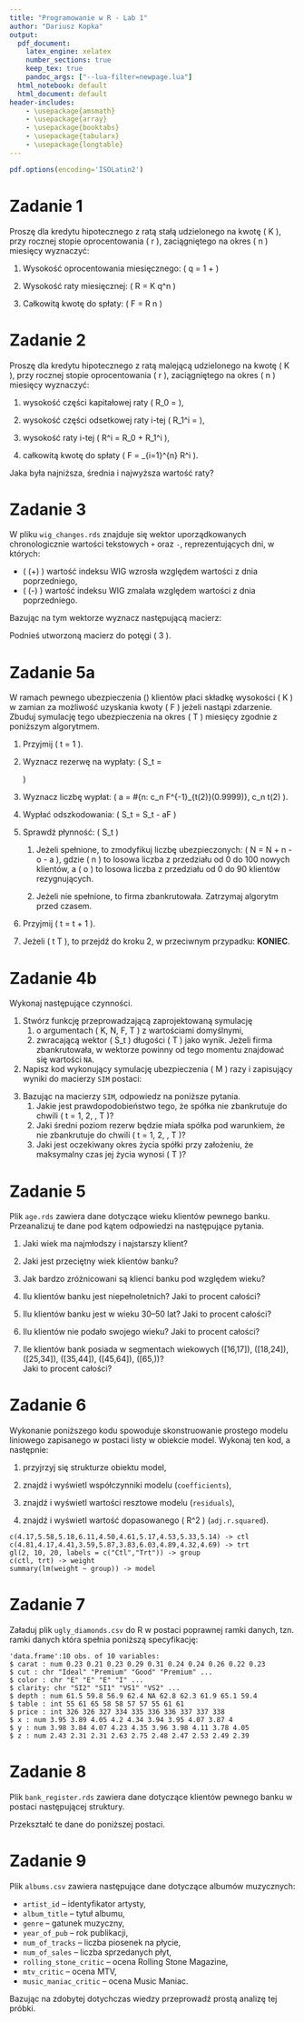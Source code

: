 ```yaml
---
title: "Programowanie w R - Lab 1"
author: "Dariusz Kopka"
output:
  pdf_document:
    latex_engine: xelatex
    number_sections: true
    keep_tex: true
    pandoc_args: ["--lua-filter=newpage.lua"]
  html_notebook: default
  html_document: default
header-includes:
    - \usepackage{amsmath}
    - \usepackage{array}
    - \usepackage{booktabs}
    - \usepackage{tabularx}
    - \usepackage{longtable}
---
```


```r
pdf.options(encoding='ISOLatin2')
```

# Zadanie 1

Proszę dla kredytu hipotecznego z ratą stałą udzielonego na kwotę \( K \),  
przy rocznej stopie oprocentowania \( r \), zaciągniętego na okres \( n \) miesięcy wyznaczyć:

1. Wysokość oprocentowania miesięcznego: \( q = 1 + \frac{r}{12} \)

2. Wysokość raty miesięcznej: \( R = K \cdot q^n \cdot \frac{q - 1}{q^n - 1} \)

3. Całkowitą kwotę do spłaty: \( F = R \cdot n \)

# Zadanie 2
Proszę dla kredytu hipotecznego z ratą malejącą udzielonego na kwotę \( K \), 
przy rocznej stopie oprocentowania \( r \), zaciągniętego na okres \( n \) 
miesięcy wyznaczyć:

1. wysokość części kapitałowej raty \( R_0 = \frac{K}{n} \),

2. wysokość części odsetkowej raty i-tej \( R_1^i = \frac{(K - (i - 1) \cdot R_0) \cdot r}{12} \),

3. wysokość raty i-tej \( R^i = R_0 + R_1^i \),

4. całkowitą kwotę do spłaty \( F = \sum_{i=1}^{n} R^i \).

Jaka była najniższa, średnia i najwyższa wartość raty?


# Zadanie 3
W pliku `wig_changes.rds` znajduje się wektor uporządkowanych chronologicznie 
wartości tekstowych `+` oraz `-`, reprezentujących dni, w których:

- \( (+) \) wartość indeksu WIG wzrosła względem wartości z dnia poprzedniego,  
- \( (-) \) wartość indeksu WIG zmalała względem wartości z dnia poprzedniego.  

Bazując na tym wektorze wyznacz następującą macierz:

\begin{table}[h!]
\centering
\scriptsize
\begin{tabular}{c|c|c}
\toprule
\( \text{t-1} \backslash \text{t} \) & \( + \) & \( - \) \\
\midrule
\( + \) & Prawdopodobieństwo wystąpienia stanu \( + \) po stanie \( + \) & Prawdopodobieństwo wystąpienia stanu \( - \) po stanie \( + \) \\
\( - \) & Prawdopodobieństwo wystąpienia stanu \( + \) po stanie \( - \) & Prawdopodobieństwo wystąpienia stanu \( - \) po stanie \( - \) \\
\bottomrule
\end{tabular}
\end{table}

Podnieś utworzoną macierz do potęgi \( 3 \).


# Zadanie 5a
W ramach pewnego ubezpieczenia \(\boldsymbol{N}\) klientów płaci składkę wysokości \( K \) 
w zamian za możliwość uzyskania kwoty \( F \) jeżeli nastąpi zdarzenie. Zbuduj 
symulację tego ubezpieczenia na okres \( T \) miesięcy zgodnie z poniższym algorytmem.

1. Przyjmij \( t = 1 \).

2. Wyznacz rezerwę na wypłaty:  \( S_t = \begin{cases} KN, & t = 1 \\ S_{t-1} + KN, & t > 1 \end{cases} \)


3. Wyznacz liczbę wypłat: \( a = \#\{n: c_n \geq F^{-1}_{t(2)}(0.9999)\}, \quad c_n \sim t(2) \).

4. Wypłać odszkodowania: \( S_t = S_t - aF \)

5. Sprawdź płynność: \( S_t \geq 0 \)

   1. Jeżeli spełnione, to zmodyfikuj liczbę ubezpieczonych: \( N = N + n - o - a \),
   gdzie \( n \) to losowa liczba z przedziału od 0 do 100 nowych klientów,  a \( o \) 
   to losowa liczba z przedziału od 0 do 90 klientów rezygnujących.

   2. Jeżeli nie spełnione, to firma zbankrutowała. Zatrzymaj algorytm przed czasem.

6. Przyjmij \( t = t + 1 \).

7. Jeżeli \( t \leq T \), to przejdź do kroku 2, w przeciwnym przypadku: **KONIEC**.


# Zadanie 4b
Wykonaj następujące czynności.

1. Stwórz funkcję przeprowadzającą zaprojektowaną symulację
    1. o argumentach \( K, N, F, T \) z wartościami domyślnymi,
    2. zwracającą wektor \( S_t \) długości \( T \) jako wynik. Jeżeli firma 
    zbankrutowała, w wektorze powinny od tego momentu znajdować się wartości `NA`.

2. Napisz kod wykonujący symulację ubezpieczenia \( M \) razy i zapisujący wyniki 
   do macierzy `SIM` postaci:

\begin{center}
\centering
\renewcommand{\arraystretch}{1.4}
\begin{tabular}{|c|c|c|c|c|c|}
\hline
\textbf{Numer symulacji} & \multicolumn{5}{c|}{\textbf{Miesiąc symulacji}} \\
\cline{2-6}
 & 1 & 2 & 3 & \dots & \( T \) \\
\hline
1 & & & & & \\
\hline
2 & Rezerwy w miesiącu 1 symulacji 2 & & & & \\
\hline
3 & & & & & \\
\hline
\vdots & & & & & \\
\hline
\( M \) & & & & & \\
\hline
\end{tabular}
\end{center}

3. Bazując na macierzy `SIM`, odpowiedz na poniższe pytania.
    1. Jakie jest prawdopodobieństwo tego, że spółka nie zbankrutuje do chwili \( t = 1, 2, \dots, T \)?
    2. Jaki średni poziom rezerw będzie miała spółka pod warunkiem, że nie zbankrutuje do chwili \( t = 1, 2, \dots, T \)?
    3. Jaki jest oczekiwany okres życia spółki przy założeniu, że maksymalny czas jej życia wynosi \( T \)?
   
# Zadanie 5
Plik `age.rds` zawiera dane dotyczące wieku klientów pewnego banku. Przeanalizuj te dane pod kątem odpowiedzi na następujące pytania.

1. Jaki wiek ma najmłodszy i najstarszy klient?

2. Jaki jest przeciętny wiek klientów banku?

3. Jak bardzo zróżnicowani są klienci banku pod względem wieku?

4. Ilu klientów banku jest niepełnoletnich? Jaki to procent całości?

5. Ilu klientów banku jest w wieku 30–50 lat? Jaki to procent całości?

6. Ilu klientów nie podało swojego wieku? Jaki to procent całości?

7. Ile klientów bank posiada w segmentach wiekowych  \([16,17]\), \([18,24]\), 
    \([25,34]\), \([35,44]\), \([45,64]\), \([65,\infty)\)?  
   Jaki to procent całości?
   
# Zadanie 6
Wykonanie poniższego kodu spowoduje skonstruowanie prostego modelu liniowego
zapisanego w postaci listy w obiekcie model. Wykonaj ten kod, a następnie:

1. przyjrzyj się strukturze obiektu model,

2. znajdź i wyświetl współczynniki modelu (`coefficients`),

3. znajdź i wyświetl wartości resztowe modelu (`residuals`),

4. znajdź i wyświetl wartość dopasowanego \( R^2 \) (`adj.r.squared`).

```
c(4.17,5.58,5.18,6.11,4.50,4.61,5.17,4.53,5.33,5.14) -> ctl
c(4.81,4.17,4.41,3.59,5.87,3.83,6.03,4.89,4.32,4.69) -> trt
gl(2, 10, 20, labels = c("Ctl","Trt")) -> group
c(ctl, trt) -> weight
summary(lm(weight ~ group)) -> model
```

# Zadanie 7
Załaduj plik `ugly_diamonds.csv` do R w postaci poprawnej ramki danych, tzn. 
ramki danych która spełnia poniższą specyfikację:
```
'data.frame':10 obs. of 10 variables:
$ carat : num 0.23 0.21 0.23 0.29 0.31 0.24 0.24 0.26 0.22 0.23
$ cut : chr "Ideal" "Premium" "Good" "Premium" ...
$ color : chr "E" "E" "E" "I" ...
$ clarity: chr "SI2" "SI1" "VS1" "VS2" ...
$ depth : num 61.5 59.8 56.9 62.4 NA 62.8 62.3 61.9 65.1 59.4
$ table : int 55 61 65 58 58 57 57 55 61 61
$ price : int 326 326 327 334 335 336 336 337 337 338
$ x : num 3.95 3.89 4.05 4.2 4.34 3.94 3.95 4.07 3.87 4
$ y : num 3.98 3.84 4.07 4.23 4.35 3.96 3.98 4.11 3.78 4.05
$ z : num 2.43 2.31 2.31 2.63 2.75 2.48 2.47 2.53 2.49 2.39
```

# Zadanie 8
Plik `bank_register.rds` zawiera dane dotyczące klientów pewnego banku w postaci następującej struktury.

\begin{center}
\resizebox{\textwidth}{!}{
\renewcommand{\arraystretch}{1.4}
\begin{tabular}{|c|c|c|c|c|}
\hline
\textbf{id} & \textbf{date} & \textbf{income} & \textbf{demographic} & \textbf{products} \\
\textit{Identyfikator klienta i umowy.} & \textit{Data dokonania wpisu.} & \textit{Roczny dochód klienta.} & \textit{Płeć, wiek i liczba dzieci.} & \textit{Posiadane obecnie produkty bankowe.} \\
\hline
463\_1 & Jul 21, 2018 & 15.331,22\$ & F,37,0 & DEP,MOR \\
\hline
\end{tabular}
}
\end{center}

Przekształć te dane do poniższej postaci.

\begin{center}
\resizebox{\textwidth}{!}{
\renewcommand{\arraystretch}{1.4}
\begin{tabular}{|c|c|c|c|c|c|c|c|c|c|}
\hline
\textbf{client\_id} & \textbf{agreement\_id} & \textbf{date} & \textbf{income} & \textbf{sex} & \textbf{age} & \textbf{child} & \textbf{dep} & \textbf{cre} & \textbf{mor} \\
\textit{Id klienta.} & \textit{Id umowy.} & \textit{Data.} & \textit{Dochód.} & \textit{Płeć.} & \textit{Wiek.} & \textit{Dzieci.} & \textit{Czy posiada depozyt?} & \textit{Czy posiada kredyt?} & \textit{Czy posiada kredyt hipoteczny?} \\
\hline
463 & 1 & 2018-06-21 & 15331.22 & F & 37 & 0 & TRUE & FALSE & TRUE \\
\hline
\end{tabular}
}
\end{center}

# Zadanie 9
Plik `albums.csv` zawiera następujące dane dotyczące albumów muzycznych:

- `artist_id` – identyfikator artysty,  
- `album_title` – tytuł albumu,  
- `genre` – gatunek muzyczny,  
- `year_of_pub` – rok publikacji,  
- `num_of_tracks` – liczba piosenek na płycie,  
- `num_of_sales` – liczba sprzedanych płyt,  
- `rolling_stone_critic` – ocena Rolling Stone Magazine,  
- `mtv_critic` – ocena MTV,  
- `music_maniac_critic` – ocena Music Maniac.  

Bazując na zdobytej dotychczas wiedzy przeprowadź prostą analizę tej próbki.
